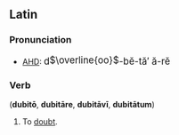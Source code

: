 ==Latin==
===Pronunciation===
*[[AHD]]: <big> d<font style="vertical-align:+11%"><math>\overline{oo}</math></font>-b&#277;-t&#259;&prime; &#259;-r&#277;</big>
===Verb===
('''dubit&#333;''', '''dubit&#257;re''', '''dubit&#257;v&#299;''', '''dubit&#257;tum''')
# To [[doubt]].